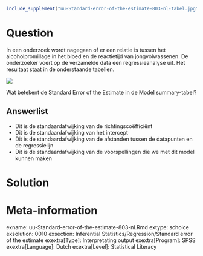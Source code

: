 ```r
include_supplement("uu-Standard-error-of-the-estimate-803-nl-tabel.jpg", recursive = TRUE)
```



Question
========
  
In een onderzoek wordt nagegaan of er een relatie is tussen het alcoholpromillage in het bloed en de reactietijd van jongvolwassenen. De onderzoeker voert op de verzamelde data een regressieanalyse uit. Het resultaat staat in de onderstaande tabellen.

![](uu-Standard-error-of-the-estimate-803-nl-tabel.jpg)

Wat betekent de Standard Error of the Estimate in de Model summary-tabel?
  
Answerlist
----------
* Dit is de standaardafwijking van de richtingscoëfficiënt
* Dit is de standaardafwijking van het intercept
* Dit is de standaardafwijking van de afstanden tussen de datapunten en de regressielijn 
* Dit is de standaardafwijking van de voorspellingen die we met dit model kunnen maken


Solution
========
  


Meta-information
================
exname: uu-Standard-error-of-the-estimate-803-nl.Rmd
extype: schoice
exsolution: 0010
exsection: Inferential Statistics/Regression/Standard error of the estimate
exextra[Type]: Interpretating output
exextra[Program]: SPSS
exextra[Language]: Dutch
exextra[Level]: Statistical Literacy

